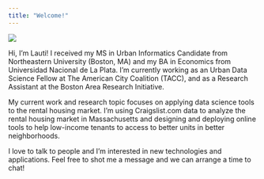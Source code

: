 ```yaml
---
title: "Welcome!"
---
```


<div id="left">
![](pics/Cantar-MSUI.jpg)
</div>

<div id="right">
Hi, I'm Lauti! I received my MS in Urban Informatics Candidate from Northeastern University (Boston, MA) and my BA in Economics from Universidad Nacional de La Plata. I'm currently working as an Urban Data Science Fellow at The American City Coalition (TACC), and as a Research Assistant at the Boston Area Research Initiative.

My current work and research topic focuses on applying data science tools to the rental housing market. I'm using Craigslist.com data to analyze the rental housing market in Massachusetts and designing and deploying online tools to help low-income tenants to access to better units in better neighborhoods. 

I love to talk to people and I'm interested in new technologies and applications. Feel free to shot me a message and we can arrange a time to chat!
</div>
